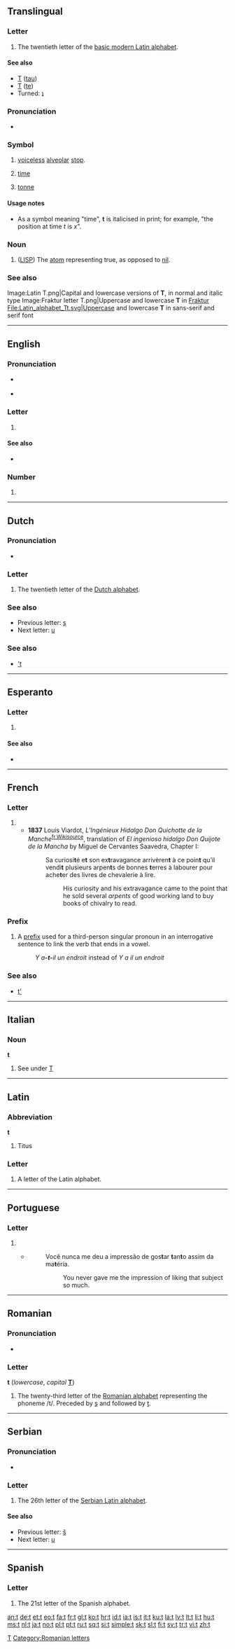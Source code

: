 {{Basic Latin character info|image=[[Image:Letter t.svg|50px]]|name=LATIN SMALL LETTER T|hex=74}}
{{also|T|Appendix:Variations of "t"}}
==Translingual==
{{wikipedia}}

===Letter===
{{mul-letter|upper=T|lower=t|script=Latn}}

# The twentieth letter of the [[Appendix:Latin script|basic modern Latin alphabet]].

====See also====
{{Latn-script}}
* [[Τ]] ([[tau]])
* [[Т]] ([[te]])
* Turned: [[ʇ]]

===Pronunciation===
* {{audio|Voiceless alveolar plosive.ogg|IPA}}

===Symbol===
{{infl|mul|symbol}}
# {{context|[[w:IPA|IPA]]}} [[voiceless]] [[alveolar]] [[stop]].
# {{context|mathematics|physics}} [[time]]
# [[tonne]]

====Usage notes====
* As a symbol meaning "time", '''t''' is italicised in print; for example, "the position at time ''t'' is ''x''".

===Noun===
{{infl|mul|noun}}

# {{programming}} ([[LISP]]) The [[atom]] representing true, as opposed to [[nil]].

===See also===
{{Letter
|page=T
|NATO=Tango
|Morse=–
|Character=T
|Braille=⠞
}}
<gallery caption="Letter styles" perrow=3>
Image:Latin T.png|Capital and lowercase versions of '''T''', in normal and italic type
Image:Fraktur letter T.png|Uppercase and lowercase '''T''' in [[Fraktur]]
File:Latin_alphabet_Tt.svg|Uppercase and lowercase '''T''' in sans-serif and serif font
</gallery>

[[Category:IPA symbols|T]]

----

==English==

===Pronunciation===
* {{sense|letter name}} {{IPA|/tʰiː/}}
* {{sense|phoneme}} {{IPA|/t/}}
: {{audio|en-us-t.ogg|Audio (US)}}

===Letter===
{{en-letter|upper=T|lower=t}}

# {{Latn-def|en|letter|20|tee}}

====See also====
* {{list|en|Latin script letters}}

===Number===
{{en-number|upper=T|lower=t}}

# {{Latn-def|en|ordinal|20|tee}}

----

==Dutch==

===Pronunciation===
* {{sense|letter name}} {{IPA|/teː/|lang=nl}}

===Letter===
{{infl|nl|letter|lower case||upper case|T}}

# The twentieth letter of the [[Dutch alphabet]].

===See also===
* Previous letter: [[s#Dutch|s]]
* Next letter: [[u#Dutch|u]]

===See also===
* [['t#Dutch|'t]]


----

==Esperanto==

===Letter===
{{eo-letter|upper=T|lower=t}}

# {{Latn-def|eo|letter|24|to}}

====See also====
* {{list|eo|Latin script letters}}

----

==French==

===Letter===
{{fr-letter|upper=T|lower=t}}

# {{Latn-def|fr|letter|20}}
#* '''1837''' Louis Viardot, ''L’Ingénieux Hidalgo Don Quichotte de la Manche''<sup>[[s:fr: L’Ingénieux Hidalgo Don Quichotte de la Manche|fr.Wikisource]]</sup>, translation of ''El ingenioso hidalgo Don Quijote de la Mancha'' by Miguel de Cervantes Saavedra, Chapter I:
#*: Sa curiosi'''t'''é e'''t''' son ex'''t'''ravagance arrivèren'''t''' à ce poin'''t''' qu’il vendi'''t''' plusieurs arpen'''t'''s de bonnes '''t'''erres à labourer pour ache'''t'''er des livres de chevalerie à lire.
#*:: His curiosity and his extravagance came to the point that he sold several ''arpents'' of good working land to buy books of chivalry to read.

===Prefix===
{{infl|fr|prefix}}

# A [[prefix]] used for a third-person singular pronoun in an interrogative sentence to link the verb that ends in a vowel.
#: ''Y a'''-t-'''il un endroit'' instead of ''Y a il un endroit''

===See also===
* [[t'#French|t']]

----

==Italian==

===Noun===
'''t''' {{m|f|inv}}

# See under [[T#Italian|T]]

----

==Latin==

===Abbreviation===
'''t'''

# Titus

===Letter===
{{infl|la|letter}}

# A letter of the Latin alphabet.

----

==Portuguese==

===Letter===
{{pt-letter|upper=T|lower=t}}

# {{Latn-def|pt|letter|20|tê}}
#*{{RQ:Harry Potter|6|pt-BR|page=139}}
#*:Você nunca me deu a impressão de gos'''t'''ar '''t'''an'''t'''o assim da ma'''t'''éria.
#*::You never gave me the impression of liking that subject so much.

----

==Romanian==

===Pronunciation===
* {{IPA|/te/|lang=ro}}

===Letter===
'''t''' (''lowercase'', ''capital'' '''[[T]]''')

# The twenty-third letter of the [[Romanian alphabet]] representing the phoneme /t/. Preceded by [[ş]] and followed by [[ţ]].

[[Category:Romanian letters]]

----

==Serbian==

===Pronunciation===
* {{qualifier|phoneme}} {{IPA|/t/|lang=sr}}

===Letter===
{{infl|sr|letter|lower case||upper case|T}}

# The 26th letter of the [[Serbian Latin alphabet]].

====See also====
* Previous letter: [[š#Serbian|š]]
* Next letter: [[u#Serbian|u]]

----

==Spanish==

===Letter===
{{infl|es|letter|lower case||upper case|T}}

# The 21st letter of the Spanish alphabet.

[[an:t]]
[[de:t]]
[[et:t]]
[[eo:t]]
[[fa:t]]
[[fr:t]]
[[gl:t]]
[[ko:t]]
[[hr:t]]
[[id:t]]
[[ia:t]]
[[is:t]]
[[it:t]]
[[ku:t]]
[[la:t]]
[[lv:t]]
[[lt:t]]
[[li:t]]
[[hu:t]]
[[ms:t]]
[[nl:t]]
[[ja:t]]
[[no:t]]
[[pl:t]]
[[pt:t]]
[[ru:t]]
[[sq:t]]
[[si:t]]
[[simple:t]]
[[sk:t]]
[[sl:t]]
[[fi:t]]
[[sv:t]]
[[tr:t]]
[[vi:t]]
[[zh:t]]